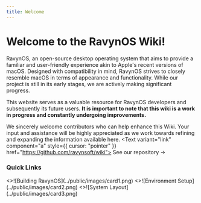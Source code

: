 ```yaml
---
title: Welcome
---
```




# Welcome to the RavynOS Wiki!

RavynOS, an open-source desktop operating system that aims to provide a familiar and user-friendly experience akin to Apple's recent versions of macOS. Designed with compatibility in mind, RavynOS strives to closely resemble macOS in terms of appearance and functionality. While our project is still in its early stages, we are actively making significant progress.

This website serves as a valuable resource for RavynOS developers and subsequently its future users. **It is important to note that this wiki is a work in progress and constantly undergoing improvements.**

We sincerely welcome contributors who can help enhance this Wiki. Your input and assistance will be highly appreciated as we work towards refining and expanding the information available here. <Text variant="link" component="a" style={{ cursor: "pointer" }} href="https://github.com/ravynsoft/wiki"> See our repository  &#8594;</Text>

### Quick Links

<Cards num={3}>
  <Card image arrow title="Building RavynOS locally" href="/building-ravynos/building">
    <>![Building RavynOS](../public/images/card1.png)</>
  </Card>
  <Card image arrow title="Environment Setup" href="/setting-up-environment/devenv">
    <>![Environment Setup](../public/images/card2.png)</>
  </Card>
  <Card image arrow title="System Layout" href="/architecture/overview">
    <>![System Layout](../public/images/card3.png)</>
  </Card>
</Cards>

